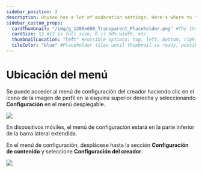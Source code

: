 ```yaml
---
sidebar_position: 2
description: Odysee has a lot of moderation settings. Here's where to find them.
sidebar_custom_props:
  cardThumbnail: "/img/g_1200x600_Transparent_Placeholder.png" #The thumbnail on the category card.
  cardSize: 12 #12 is full size, 6 is 50% width, etc.
  thumbnailLocation: "left" #Possible options: top, left, bottom, right, none
  tileColor: "blue" #Placeholder tiles until thumbnail is ready, possible options: blue, cream, darkpurple, lightpurple, mauve, orange, pink, none
---
```


# Ubicación del menú

Se puede acceder al menú de configuración del creador haciendo clic en el ícono de la imagen de perfil en la esquina superior derecha y seleccionando **Configuración** en el menú desplegable.

![](/img/es/image_24.png)

En dispositivos móviles, el menú de configuración estará en la parte inferior de la barra lateral extendida.

En el menú de configuración, desplácese hasta la sección **Configuración de contenido** y seleccione **Configuración del creador**.

![](/img/es/image_57.png)